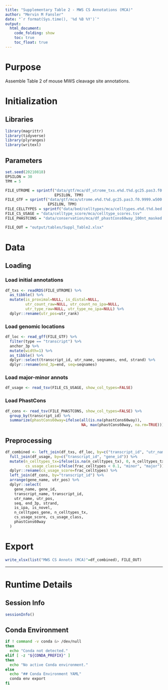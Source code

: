 ```yaml
---
title: "Supplementary Table 2 - MWS CS Annotations (MCA)"
author: "Mervin M Fansler"
date: "`r format(Sys.time(), '%d %B %Y')`"
output: 
  html_document: 
    code_folding: show
    toc: true
    toc_float: true
---
```


# Purpose

Assemble Table 2 of mouse MWS cleavage site annotations.

# Initialization

## Libraries
```r
library(magrittr)
library(tidyverse)
library(plyranges)
library(writexl)
```

## Parameters
```r
set.seed(20210818)
EPSILON = 30
TPM = 5

FILE_UTROME = sprintf("data/gtf/mca/df_utrome_txs.e%d.t%d.gc25.pas3.f0.9999.w500.Rds",
                      EPSILON, TPM)
FILE_GTF = sprintf("data/gtf/mca/utrome.e%d.t%d.gc25.pas3.f0.9999.w500.gtf.gz",
                   EPSILON, TPM)
FILE_CELLTYPES = sprintf("data/bed/celltypes/mca/celltypes.e%d.t%d.bed.gz", EPSILON, TPM)
FILE_CS_USAGE = "data/celltype_score/mca/celltype_scores.tsv"
FILE_PHASTCONS = "data/conservation/mca/df_phastCons60way_100nt_masked.tsv.gz"

FILE_OUT = "output/tables/Suppl_Table2.xlsx"
```


# Data
## Loading
### Load initial annotations
```r
df_txs <- readRDS(FILE_UTROME) %>%
  as_tibble() %>%
  mutate(is_proximal=NULL, is_distal=NULL, 
         utr_count_raw=NULL, utr_count_no_ipa=NULL, 
         utr_type_raw=NULL, utr_type_no_ipa=NULL) %>%
  dplyr::rename(utr_pos=utr_rank)
```

### Load genomic locations
```r
df_loc <- read_gff(FILE_GTF) %>%
  filter(type == "transcript") %>%
  anchor_3p %>%
  mutate(width=1) %>%
  as_tibble() %>%
  dplyr::select(transcript_id, utr_name, seqnames, end, strand) %>%
  dplyr::rename(end_3p=end, seq=seqnames)
```

### Load major-minor annots
```r
df_usage <- read_tsv(FILE_CS_USAGE, show_col_types=FALSE)
```

### Load PhastCons
```r
df_cons <- read_tsv(FILE_PHASTCONS, show_col_types=FALSE) %>%
  group_by(transcript_id) %>%
  summarize(phastCons60way=ifelse(all(is.na(phastCons60way)), 
                                  NA, max(phastCons60way, na.rm=TRUE)))
```

## Preprocessing
```r
df_combined <- left_join(df_txs, df_loc, by=c("transcript_id", "utr_name")) %>%
  full_join(df_usage, by=c("transcript_id", "gene_id")) %>%
  mutate(n_celltypes_tx=ifelse(is.na(n_celltypes_tx), 0, n_celltypes_tx),
         cs_usage_class=ifelse(frac_celltypes < 0.1, "minor", "major")) %>%
  dplyr::rename(cs_usage_score=frac_celltypes) %>%
  left_join(df_cons, by="transcript_id") %>%
  arrange(gene_name, utr_pos) %>%
  dplyr::select(
    gene_name, gene_id,
    transcript_name, transcript_id,
    utr_name, utr_pos,
    seq, end_3p, strand,
    is_ipa, is_novel,
    n_celltypes_gene, n_celltypes_tx,
    cs_usage_score, cs_usage_class,
    phastCons60way
  )
```

# Export
```r
write_xlsx(list("MWS CS Annots (MCA)"=df_combined), FILE_OUT)
```

---

# Runtime Details
## Session Info
```r
sessionInfo()
```

## Conda Environment
```bash
if ! command -v conda &> /dev/null
then
  echo "Conda not detected."
elif [ -z "${CONDA_PREFIX}" ]
then
  echo "No active Conda environment."
else
  echo "## Conda Environment YAML"
  conda env export
fi
```

